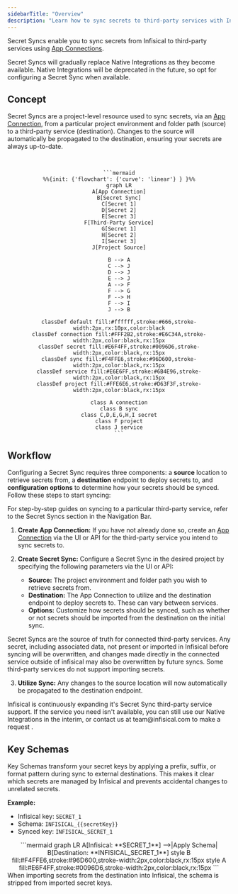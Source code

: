 ```yaml
---
sidebarTitle: "Overview"
description: "Learn how to sync secrets to third-party services with Infisical."
---
```


Secret Syncs enable you to sync secrets from Infisical to third-party services using [App Connections](/integrations/app-connections/overview).

<Note>
    Secret Syncs will gradually replace Native Integrations as they become available. Native Integrations will be deprecated in the future, so opt for configuring a Secret Sync when available.
</Note>

## Concept

Secret Syncs are a project-level resource used to sync secrets, via an [App Connection](/integrations/app-connections/overview), from a particular project environment and folder path (source)
to a third-party service (destination). Changes to the source will automatically be propagated to the destination, ensuring
your secrets are always up-to-date.

<br />

<div align="center">

    ```mermaid
    %%{init: {'flowchart': {'curve': 'linear'} } }%%
    graph LR
    A[App Connection]
    B[Secret Sync]
    C[Secret 1]
    D[Secret 2]
    E[Secret 3]
    F[Third-Party Service]
    G[Secret 1]
    H[Secret 2]
    I[Secret 3]
    J[Project Source]

    B --> A
    C --> J
    D --> J
    E --> J
    A --> F
    F --> G
    F --> H
    F --> I
    J --> B

    classDef default fill:#ffffff,stroke:#666,stroke-width:2px,rx:10px,color:black
    classDef connection fill:#FFF2B2,stroke:#E6C34A,stroke-width:2px,color:black,rx:15px
    classDef secret fill:#E6F4FF,stroke:#0096D6,stroke-width:2px,color:black,rx:15px
    classDef sync fill:#F4FFE6,stroke:#96D600,stroke-width:2px,color:black,rx:15px
    classDef service fill:#E6E6FF,stroke:#6B4E96,stroke-width:2px,color:black,rx:15px
    classDef project fill:#FFE6E6,stroke:#D63F3F,stroke-width:2px,color:black,rx:15px

    class A connection
    class B sync
    class C,D,E,G,H,I secret
    class F project
    class J service
    ```

</div>

## Workflow

Configuring a Secret Sync requires three components: a <strong>source</strong> location to retrieve secrets from,
a <strong>destination</strong> endpoint to deploy secrets to, and <strong>configuration options</strong> to determine how your secrets
should be synced. Follow these steps to start syncing:

<Note>
    For step-by-step guides on syncing to a particular third-party service, refer to the Secret Syncs section in the Navigation Bar.
</Note>

1. <strong>Create App Connection:</strong> If you have not already done so, create an [App Connection](/integrations/app-connections/overview)
via the UI or API for the third-party service you intend to sync secrets to.

2. <strong>Create Secret Sync:</strong> Configure a Secret Sync in the desired project by specifying the following parameters via the UI or API:
    - <strong>Source:</strong> The project environment and folder path you wish to retrieve secrets from.
    - <strong>Destination:</strong> The App Connection to utilize and the destination endpoint to deploy secrets to. These can vary between services.
    - <strong>Options:</strong> Customize how secrets should be synced, such as whether or not secrets should be imported from the destination on the initial sync.

<Note>
    Secret Syncs are the source of truth for connected third-party services. Any secret,
    including associated data, not present or imported in Infisical before syncing will be
    overwritten, and changes made directly in the connected service outside of infisical may also
    be overwritten by future syncs.
</Note>

<Info>
    Some third-party services do not support importing secrets.
</Info>

3. <strong>Utilize Sync:</strong> Any changes to the source location will now automatically be propagated to the destination endpoint.

<Note>
    Infisical is continuously expanding it's Secret Sync third-party service support. If the service you need isn't available,
    you can still use our Native Integrations in the interim, or contact us at team@infisical.com to make a request .
</Note>

## Key Schemas

Key Schemas transform your secret keys by applying a prefix, suffix, or format pattern during sync to external destinations. This makes it clear which secrets are managed by Infisical and prevents accidental changes to unrelated secrets.

**Example:**
- Infisical key: `SECRET_1`
- Schema: `INFISICAL_{{secretKey}}`
- Synced key: `INFISICAL_SECRET_1`

<div align="center">
    ```mermaid
    graph LR
      A[Infisical: **SECRET_1**] -->|Apply Schema| B[Destination: **INFISICAL_SECRET_1**]
      style B fill:#F4FFE6,stroke:#96D600,stroke-width:2px,color:black,rx:15px
      style A fill:#E6F4FF,stroke:#0096D6,stroke-width:2px,color:black,rx:15px
    ```
</div>

<Note>
    When importing secrets from the destination into Infisical, the schema is stripped from imported secret keys.
</Note>

